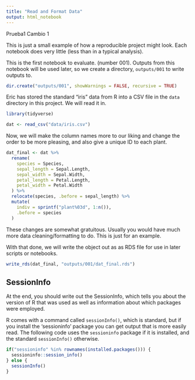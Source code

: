 ```yaml
---
title: "Read and Format Data"
output: html_notebook
---
```


Prueba1 Cambio 1

This is just a small example of how a reproducible project might look.
Each notebook does very little (less than in a typical analysis).

This is the first notebook to evaluate.  (number 001).  Outputs from this
notebook will be used later, so we create a directory, `outputs/001` to
write outputs to.
```r
dir.create("outputs/001", showWarnings = FALSE, recursive = TRUE)
```

Eric has stored the standard "iris" data from R into a CSV file
in the `data` directory in this project.  We will read it in.
```r
library(tidyverse)

dat <- read_csv("data/iris.csv")
```

Now, we will make the column names more to our liking and change
the order to be more pleasing, and also give a unique ID to
each plant.
```r
dat_final <- dat %>%
  rename(
    species = Species,
    sepal_length = Sepal.Length,
    sepal_width = Sepal.Width,
    petal_length = Petal.Length,
    petal_width = Petal.Width
  ) %>%
  relocate(species, .before = sepal_length) %>%
  mutate(
    indiv = sprintf("plant%03d", 1:n()), 
    .before = species
  )
```

These changes are somewhat gratuitous.  Usually you would have much
more data cleaning/formatting to do.  This is just for an example.

With that done, we will write the object out as as RDS file for
use in later scripts or notebooks.

```r
write_rds(dat_final, "outputs/001/dat_final.rds")
```

## SessionInfo

At the end, you should write out the SessionInfo, which tells you
about the version of R that was used as well as information about
which packages were employed.

R comes with a command called `sessionInfo()`, which is standard,
but if you install the 'sessioninfo' package you can get output that
is more easily read.  The following code uses the `sessioninfo` package
if it is installed, and the standard `sessionInfo()` otherwise.
```r
if("sessioninfo" %in% rownames(installed.packages())) {
  sessioninfo::session_info()
} else {
  sessionInfo()
}
```
